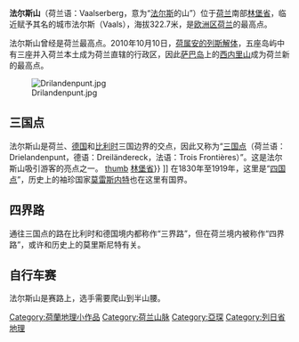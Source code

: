 {{NoteTA
|G1=荷兰地名
|G2=德国地名
}}
{{Infobox mountain
| name = 法尔斯山
| photo = HighestPointOfTheNetherlands.jpg
| photo_caption = 荷兰在欧洲部分最高点
| elevation_m = 322.7
| elevation_ref =
| prominence =
| map = Netherlands
| map_caption =
| label_position = top
| translation = Mount Vaals
| language = English
| location = [[林堡省_(荷兰)|林堡省]], {{flag|Netherlands}}
| range =
| lat_d = 50 | lat_m = 45 | lat_s = 17 | lat_NS = N
| long_d = 6 | long_m = 01 | long_s = 15 | long_EW = E
| region = NL
| coordinates_ref =
| first_ascent =
| easiest_route =
}}
'''法尔斯山'''（荷兰语：Vaalserberg，意为“[[瓦爾斯_(荷蘭)|法尔斯]]的山”）位于[[荷兰|荷兰]]南部[[林堡省_(荷兰)|林堡省]]，临近赋予其名的城市法尔斯（Vaals），海拔322.7米，是[[欧洲区荷兰|欧洲区荷兰]]的最高点。

法尔斯山曾经是荷兰最高点。2010年10月10日，[[荷属安的列斯解体|荷属安的列斯解体]]，五座岛屿中有三座并入荷兰本土成为荷兰直辖的行政区，因此[[萨巴岛|萨巴岛]]上的[[西内里山|西内里山]]成为荷兰新的最高点。

[[Image:Drilandenpunt.jpg|left]]
==三国点==
法尔斯山是荷兰、[[德国|德国]]和[[比利时|比利时]]三国边界的交点，因此又称为“[[三边交界|三国点]]（荷兰语：Drielandenpunt，德语：Dreiländereck，法语：Trois Frontières）”。这是法尔斯山吸引游客的亮点之一。
[[image:Moresnet.png|thumb]] [[林堡省_(荷兰)|林堡省]]}} {{legend|yellow|(2) [[比利时|比利时]] (previously Dutch) [[列日省|列日省]]}} {{legend|lightblue|(3) [[莫雷斯内特|莫雷斯内特]]}} {{legend|lightgreen|(4) [[普鲁士王国|普鲁士王国]] [[莱茵省|莱茵省]]}}]]
在1830年至1919年，这里是“[[四国点|四国点]]”，历史上的袖珍国家[[莫雷斯内特|莫雷斯内特]]也在这里有国界。

==四界路==
通往三国点的路在比利时和德国境内都称作“三界路”，但在荷兰境内被称作“四界路”，或许和历史上的莫里斯尼特有关。

==自行车赛==
法尔斯山是{{Link-en|自行车马斯特里赫特金杯赛|Amstel Gold Race}}赛路上，选手需要爬山到半山腰。

{{Commons category|Border triangle Vaalserberg}}

{{Netherlands-geo-stub}}

[[Category:荷蘭地理小作品|Category:荷蘭地理小作品]]
[[Category:荷兰山脉|Category:荷兰山脉]]
[[Category:亞琛|Category:亞琛]]
[[Category:列日省地理|Category:列日省地理]]
